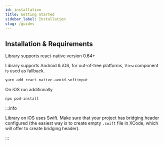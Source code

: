 ```yaml
---
id: installation
title: Getting Started
sidebar_label: Installation
slug: /guides
---
```


## Installation & Requirements

Library supports react-native version 0.64+

Library supports Android & iOS, for out-of-tree platforms, `View` component is used as fallback.

```sh
yarn add react-native-avoid-softinput
```

On iOS run additionally

```sh
npx pod-install
```

:::info

Library on iOS uses Swift. Make sure that your project has bridging header configured (the easiest way is to create empty `.swift` file in XCode, which will offer to create bridging header).

:::
